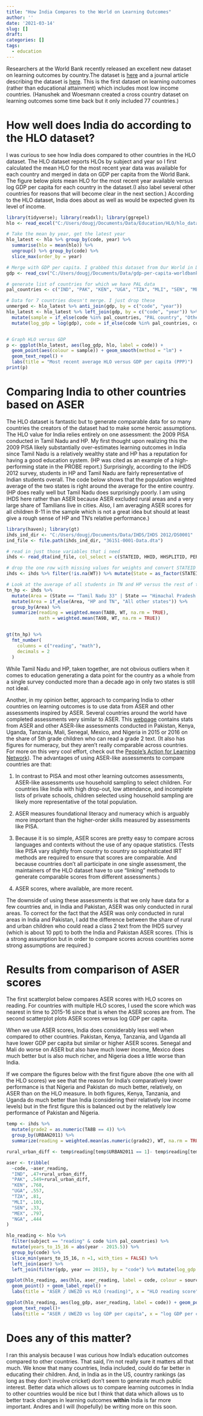 ---
title: "How India Compares to the World on Learning Outcomes"
author: ''
date: '2021-03-14'
slug: []
draft: 
categories: []
tags: 
  - education
---

Researchers at the World Bank recently released an excellent new dataset on learning outcomes by country.The dataset is [here](https://datacatalog.worldbank.org/dataset/harmonized-learning-outcomes-hlo-database) and a journal article describing the dataset is [here](https://www.nature.com/articles/s41586-021-03323-7). This is the first dataset on learning outcomes (rather than educational attainment) which includes most low income countries. (Hanushek and Woesmann created a cross country dataset on learning outcomes some time back but it only included 77 countries.)

# How well does India do according to the HLO dataset?

I was curious to see how India does compared to other countries in the HLO dataset. The HLO dataset reports HLOs by subject and year so I first calculated the mean HLO for the most recent year data was available for each country and merged in data on GDP per capita from the World Bank. The figure below plots mean HLO for the most recent year available versus log GDP per capita for each country in the dataset.(I also label several other countries for reasons that will become clear in the next section.) According to the HLO dataset, India does about as well as would be expected given its level of income.

```{r, message=FALSE, warning=FALSE}
library(tidyverse); library(readxl); library(ggrepel)
hlo <- read_excel("C:/Users/dougj/Documents/Data/Education/HLO/hlo_database.xlsx", sheet = "HLO Database")

# Take the mean by year, get the latest year
hlo_latest <- hlo %>% group_by(code, year) %>% 
  summarise(hlo = mean(hlo)) %>% 
  ungroup() %>% group_by(code) %>% 
  slice_max(order_by = year)

# Merge with GDP per capita. I grabbed this dataset from Our World in Data but the source is the World Bank. Link here https://ourworldindata.org/grapher/gdp-per-capita-worldbank
gdp <- read_csv("C:/Users/dougj/Documents/Data/gdp-per-capita-worldbank.csv") %>% rename(gdp = `GDP per capita, PPP (constant 2011 international $)`, code = Code, year = Year)

# generate list of countries for which we have PAL data
pal_countries <- c("IND", "PAK", "KEN", "UGA", "TZA", "MLI", "SEN", "MEX", "NGA")

# Data for 7 countries doesn't merge. I just drop these
unmerged <- hlo_latest %>% anti_join(gdp, by = c("code", "year"))
hlo_latest <- hlo_latest %>% left_join(gdp, by = c("code", "year")) %>% 
  mutate(sample = if_else(code %in% pal_countries, "PAL country", "Others")) %>% 
  mutate(log_gdp = log(gdp), code = if_else(code %in% pal_countries, code, "")) 


# Graph HLO versus GDP
p <- ggplot(hlo_latest, aes(log_gdp, hlo, label = code)) + 
  geom_point(aes(colour = sample)) + geom_smooth(method = "lm") +
  geom_text_repel() +
  labs(title = "Most recent average HLO versus GDP per capita (PPP)")
print(p)
```


# Comparing India to other countries based on ASER

The HLO dataset is fantastic but to generate comparable data for so many countries the creators of the dataset had to make some heroic assumptions. The HLO value for India relies entirely on one assessment: the 2009 PISA conducted in Tamil Nadu and HP. My first thought upon realizing this the 2009 PISA likely substantially over-estimates learning outcomes in India since Tamil Nadu is a relatively wealthy state and HP has a reputation for having a good education system. (HP was cited as an example of a high-performing state in the PROBE report.) Surprisingly, according to the IHDS 2012 survey, students in HP and Tamil Nadu are fairly representative of Indian students overall. The code below shows that the population weighted average of the two states is right around the average for the entire country. (HP does really well but Tamil Nadu does surprisingly poorly. I am using IHDS here rather than ASER because ASER excluded rural areas and a very large share of Tamilians live in cities. Also, I am averaging ASER scores for all children 8-11 in the sample which is not a great idea but should at least give a rough sense of HP and TN's relative performance.)


```{r}
library(haven); library(gt)
ihds_ind_dir <- "C:/Users/dougj/Documents/Data/IHDS/IHDS 2012/DS0001"
ind_file <- file.path(ihds_ind_dir, "36151-0001-Data.dta")

# read in just those variables that i need
ihds <- read_dta(ind_file, col_select = c(STATEID, HHID, HHSPLITID, PERSONID, WT, RO3, RO7, RO5, URBAN2011, starts_with("CS"), starts_with("TA"), starts_with("ED")))

# drop the one row with missing values for weights and convert STATEID to factor
ihds <- ihds %>% filter(!is.na(WT)) %>% mutate(State = as_factor(STATEID))

# Look at the average of all students in TN and HP versus the rest of the country
tn_hp <- ihds %>% 
  mutate(Area = (State == "Tamil Nadu 33" | State == "Himachal Pradesh 02")) %>% 
  mutate(Area = if_else(Area, "HP and TN", "All other states")) %>% 
  group_by(Area) %>% 
  summarize(reading = weighted.mean(TA8B, WT, na.rm = TRUE), 
            math = weighted.mean(TA9B, WT, na.rm = TRUE)) 


gt(tn_hp) %>% 
  fmt_number(
    columns = c("reading", "math"),
    decimals = 2
  )


```

While Tamil Nadu and HP, taken together, are not obvious outliers when it comes to education generating a data point for the country as a whole from a single survey conducted more than a decade ago in only two states is still not ideal. 

Another, in my opinion better, approach to comparing India to other countries on learning outcomes is to use data from ASER and other assessments inspired by ASER. Several countries around the world have completed assessments very similar to ASER. This [webpage](http://img.asercentre.org/docs/Impact/ASER%20Abroad/PalNetworkMay2017.pdf) contains stats from ASER and other ASER-like assessments conducted in Pakistan, Kenya, Uganda, Tanzania, Mali, Senegal, Mexico, and Nigeria in 2015 or 2016 on the share of 5th grade children who can read a grade 2 text. (It also has figures for numeracy, but they aren't really comparable across countries. For more on this very cool effort, check out the [People's Action for Learning Network](https://palnetwork.org/)). The advantages of using ASER-like assessments to compare countries are that:

1. In contrast to PISA and most other learning outcomes assessments, ASER-like assessments use household sampling to select children. For countries like India with high drop-out, low attendance, and incomplete lists of private schools, children selected using household sampling are likely more representative of the total population.

2. ASER measures foundational literacy and numeracy which is arguably more important than the higher-order skills measured by assessments like PISA.

3. Because it is so simple, ASER scores are pretty easy to compare across languages and contexts without the use of any opaque statistics. (Tests like PISA vary slightly from country to country so sophisticated IRT methods are required to ensure that scores are comparable. And because countries don't all participate in one single assessment, the maintainers of the HLO dataset have to use "linking" methods to generate comparable scores from different assessments.)

4. ASER scores, where available, are more recent.

The downside of using these assessments is that we only have data for a few countries and, in India and Pakistan, ASER was only conducted in rural areas. To correct for the fact that the ASER was only conducted in rural areas in India and Pakistan, I add the difference between the share of rural and urban children who could read a class 2 text from the IHDS survey (which is about 10 ppt) to both the India and Pakistan ASER scores. (This is a strong assumption but in order to compare scores across countries some strong assumptions are required.)


# Results from comparison of ASER scores

The first scatterplot below compares ASER scores with HLO scores on reading. For countries with multiple HLO scores, I used the score which was nearest in time to 2015-16 since that is when the ASER scores are from. The second scatterplot plots ASER scores versus log GDP per capita.

When we use ASER scores, India does considerably less well when compared to other countries. Pakistan, Kenya, Tanzania, and Uganda all have lower GDP per capita but similar or higher ASER scores. Senegal and Mali do worse on ASER but also have much lower income, Mexico does much better but is also much richer, and Nigeria does a little worse than India.

If we compare the figures below with the first figure above (the one with all the HLO scores) we see that the reason for India's comparatively lower performance is that Nigeria and Pakistan do much better, relatively, on ASER than on the HLO measure. In both figures, Kenya, Tanzania, and Uganda do much better than India (considering their relatively low income levels) but in the first figure this is balanced out by the relatively low performance of Pakistan and Nigeria. 


```{r}

temp <- ihds %>% 
  mutate(grade2 = as.numeric(TA8B == 4)) %>% 
  group_by(URBAN2011) %>% 
  summarize(reading = weighted.mean(as.numeric(grade2), WT, na.rm = TRUE))

rural_urban_diff <- temp$reading[temp$URBAN2011 == 1]- temp$reading[temp$URBAN2011 == 0]

aser <- tribble(
  ~code, ~aser_reading,
  "IND", .47+rural_urban_diff,
  "PAK", .549+rural_urban_diff,
  "KEN", .768,
  "UGA", .557,
  "TZA", .81,
  "MLI", .103,
  "SEN", .33,
  "MEX", .797,
  "NGA", .444
)

hlo_reading <- hlo %>% 
  filter(subject == "reading" & code %in% pal_countries) %>% 
  mutate(years_to_15_16 = abs(year - 2015.5)) %>% 
  group_by(code) %>% 
  slice_min(years_to_15_16, n =1, with_ties = FALSE) %>% 
  left_join(aser) %>% 
  left_join(filter(gdp, year == 2015), by = "code") %>% mutate(log_gdp = log(gdp))

ggplot(hlo_reading, aes(hlo, aser_reading, label = code, colour = sourcetest)) + 
  geom_point() + geom_label_repel() +
  labs(title = "ASER / UWEZO vs HLO (reading)", x = "HLO reading score", y = "% 5th graders able to read class 2 text")

ggplot(hlo_reading, aes(log_gdp, aser_reading, label = code)) + geom_point() +
  geom_text_repel()+ 
  labs(title = "ASER / UWEZO vs log GDP per capita", x = "log GDP per capita", y = "% 5th graders able to read class 2 text")
```

# Does any of this matter?

I ran this analysis because I was curious how India's education outcomes compared to other countries. That said, I'm not really sure it matters all that much. We know that many countries, India included, could do far better in educating their children. And, in India as in the US, country rankings (as long as they don't involve cricket) don't seem to generate much public interest. Better data which allows us to compare learning outcomes in India to other countries would be nice but I think that data which allows us to better track changes in learning outcomes **within** India is far more important. Andres and I will (hopefully) be writing more on this soon.



